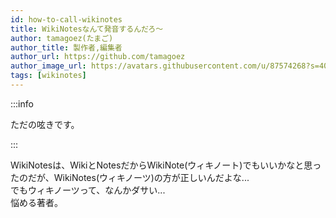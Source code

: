 ```yaml
---
id: how-to-call-wikinotes
title: WikiNotesなんて発音するんだろ～
author: tamagoez(たまご)
author_title: 製作者,編集者
author_url: https://github.com/tamagoez
author_image_url: https://avatars.githubusercontent.com/u/87574268?s=400&v=4
tags: [wikinotes]
---
```


:::info

ただの呟きです。

:::

<!--truncate-->

WikiNotesは、WikiとNotesだからWikiNote(ウィキノート)でもいいかなと思ったのだが、WikiNotes(ウィキノーツ)の方が正しいんだよな...  
でもウィキノーツって、なんかダサい...  
悩める著者。
